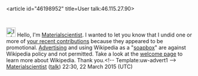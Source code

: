 <article id="46198952" title=User talk:46.115.27.90>
	<talkpage id="46198952" title="User talk:46.115.27.90">

[[File:Information.svg|25px|alt=Information icon]] Hello, I'm [[User:Materialscientist|Materialscientist]]. I wanted to let you know that I undid one or more of [[Special:Contributions/46.115.27.90|your recent contributions]] because they appeared to be promotional. [[Wikipedia:What Wikipedia is not#Wikipedia is not a soapbox|Advertising]] and using Wikipedia as a &quot;[[WP:SOAP|soapbox]]&quot; are against Wikipedia policy and not permitted. Take a look at the [[Wikipedia:Introduction|welcome page]] to learn more about Wikipedia. Thank you.[[Category:User talk pages with Uw-advert1 notices|{{PAGENAME}}]]&lt;!-- Template:uw-advert1 --&gt; [[User:Materialscientist|Materialscientist]] ([[User talk:Materialscientist|talk]]) 22:30, 22 March 2015 (UTC)
	</talkpage>
</article>